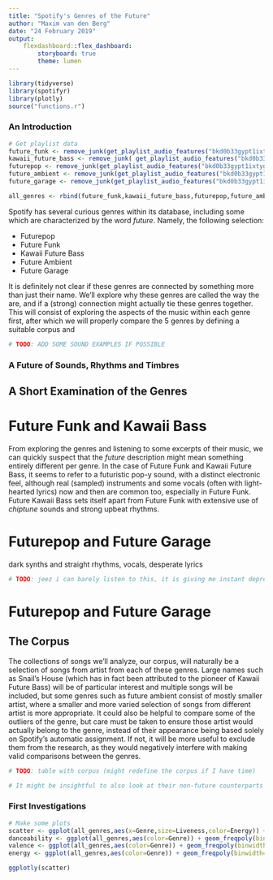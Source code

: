 ```yaml
---
title: "Spotify's Genres of the Future"
author: "Maxim van den Berg"
date: "24 February 2019"
output:
    flexdashboard::flex_dashboard:
        storyboard: true
        theme: lumen
---
```



```r
library(tidyverse)
library(spotifyr)
library(plotly)
source("functions.r")
```

### An Introduction

```r
# Get playlist data
future_funk <- remove_junk(get_playlist_audio_features("bkd0b33gypt1ixtyg44x4y2ui","4a0xb2zui3hIPll7CMgeSu"))
kawaii_future_bass <- remove_junk( get_playlist_audio_features("bkd0b33gypt1ixtyg44x4y2ui","75OfhBfc4tnQ8MFdiPiMcx"))
futurepop <- remove_junk(get_playlist_audio_features("bkd0b33gypt1ixtyg44x4y2ui","1TBQdi8VdYsvruWv1W5HjB"))
future_ambient <- remove_junk(get_playlist_audio_features("bkd0b33gypt1ixtyg44x4y2ui","2dZ7eWcGRtuyseKY5QNZoP"))
future_garage <- remove_junk(get_playlist_audio_features("bkd0b33gypt1ixtyg44x4y2ui","2IgZ50kclGP2tNVx7mu9vL"))

all_genres <- rbind(future_funk,kawaii_future_bass,futurepop,future_ambient,future_garage)
```

Spotify has several curious genres within its database, including some which are characterized by the word *future*. Namely, the following selection:

* Futurepop
* Future Funk
* Kawaii Future Bass
* Future Ambient
* Future Garage

It is definitely not clear if these genres are connected by something more than just their name. We'll explore why these genres are called the way the are, and if a (strong) connection might actually tie these genres together. This will consist of exploring the aspects of the music within each genre first, after which we will properly compare the 5 genres by defining a suitable corpus and

```r
# TODO: ADD SOME SOUND EXAMPLES IF POSSIBLE
```



### A Future of Sounds, Rhythms and Timbres

## A Short Examination of the Genres
# Future Funk and Kawaii Bass
From exploring the genres and listening to some excerpts of their music, we can quickly suspect that the *future* description might mean something entirely different per genre. In the case of Future Funk and Kawaii Future Bass, it seems to refer to a futuristic pop-y sound, with a distinct electronic feel, although real (sampled) instruments and some vocals (often with light-hearted lyrics) now and then are common too, especially in Future Funk. Future Kawaii Bass sets itself apart from Future Funk with extensive use of *chiptune* sounds and strong upbeat rhythms.

# Futurepop and Future Garage
dark synths and straight rhythms, vocals, desperate lyrics
```r
# TODO: jeez i can barely listen to this, it is giving me instant depression
```

# Futurepop and Future Garage

## The Corpus

The collections of songs we'll analyze, our corpus, will naturally be a selection of songs from artist from each of these genres. Large names such as Snail's House (which has in fact been attributed to the pioneer of Kawaii Future Bass) will be of particular interest and multiple songs will be included, but some genres such as future ambient consist of mostly smaller artist, where a smaller and more varied selection of songs from different artist is more appropriate.
It could also be helpful to compare some of the outliers of the genre, but care must be taken to ensure those artist would actually belong to the genre, instead of their appearance being based solely on Spotify's automatic assignment. If not, it will be more useful to exclude them from the research, as they would negatively interfere with making valid comparisons between the genres.

```r
# TODO: table with corpus (might redefine the corpus if I have time)
```


```r
# It might be insightful to also look at their non-future counterparts (if those exist), and see how each future genre differs from them to discover if any pattern may exist.
```



### First Investigations

```r
# Make some plots
scatter <- ggplot(all_genres,aes(x=Genre,size=Liveness,color=Energy)) + geom_jitter(aes(y=Valence)) + geom_bar(aes(x=Genre,y=Valence),alpha=0.3,stat="summary")
danceability <- ggplot(all_genres,aes(color=Genre)) + geom_freqpoly(binwidth=0.15,aes(x=Danceability),size=1)
valence <- ggplot(all_genres,aes(color=Genre)) + geom_freqpoly(binwidth=0.15,aes(x=Valence),size=1)
energy <- ggplot(all_genres,aes(color=Genre)) + geom_freqpoly(binwidth=0.15,aes(x=Energy),size=1)
```

```r
ggplotly(scatter)
```
